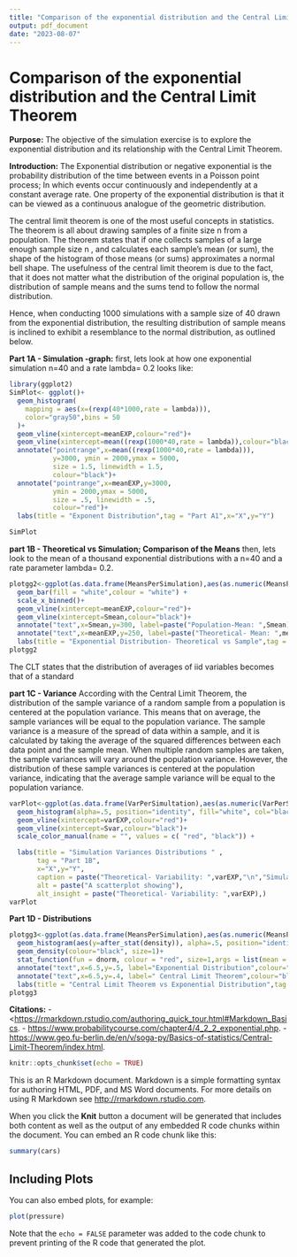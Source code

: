 ```yaml
---
title: "Comparison of the exponential distribution and the Central Limit Theorem"
output: pdf_document
date: "2023-08-07"
---
```


# Comparison of the exponential distribution and the Central Limit Theorem

**Purpose:** The objective of the simulation exercise is to explore the exponential distribution and its relationship with the Central Limit Theorem.

**Introduction:** The Exponential distribution or negative exponential is the probability distribution of the time between events in a Poisson point process; In which events occur continuously and independently at a constant average rate. One property of the exponential distribution is that it can be viewed as a continuous analogue of the geometric distribution.

The central limit theorem is one of the most useful concepts in statistics. The theorem is all about drawing samples of a finite size n from a population. The theorem states that if one collects samples of a large enough sample size n , and calculates each sample's mean (or sum), the shape of the histogram of those means (or sums) approximates a normal bell shape. The usefulness of the central limit theorem is due to the fact, that it does not matter what the distribution of the original population is, the distribution of sample means and the sums tend to follow the normal distribution.

Hence, when conducting 1000 simulations with a sample size of 40 drawn from the exponential distribution, the resulting distribution of sample means is inclined to exhibit a resemblance to the normal distribution, as outlined below.

**Part 1A - Simulation -graph:** first, lets look at how one exponential simulation n=40 and a rate lambda= 0.2 looks like:

```r
library(ggplot2)
SimPlot<- ggplot()+
  geom_histogram(
    mapping = aes(x=(rexp(40*1000,rate = lambda))),
    color="gray50",bins = 50
  )+
  geom_vline(xintercept=meanEXP,colour="red")+
  geom_vline(xintercept=mean((rexp(1000*40,rate = lambda)),colour="black"))+
  annotate("pointrange",x=mean((rexp(1000*40,rate = lambda))),
           y=3000, ymin = 2000,ymax = 5000,
           size = 1.5, linewidth = 1.5,
           colour="black")+
  annotate("pointrange",x=meanEXP,y=3000, 
           ymin = 2000,ymax = 5000,
           size = .5, linewidth = .5,
           colour="red")+
  labs(title = "Exponent Distribution",tag = "Part A1",x="X",y="Y")

SimPlot

```



**part 1B - Theoretical vs Simulation; Comparison of the Means**
then, lets look to the mean of a thousand exponential distributions with a n=40 and a rate parameter lambda= 0.2.
```r
plotgg2<-ggplot(as.data.frame(MeansPerSimulation),aes(as.numeric(MeansPerSimulation))) + 
  geom_bar(fill = "white",colour = "white") + 
  scale_x_binned()+
  geom_vline(xintercept=meanEXP,colour="red")+
  geom_vline(xintercept=Smean,colour="black")+
  annotate("text",x=Smean,y=300, label=paste("Population-Mean: ",Smean),colour="black")+
  annotate("text",x=meanEXP,y=250, label=paste("Theoretical- Mean: ",meanEXP),colour="red")+
  labs(title = "Exponential Distribution- Theoretical vs Sample",tag = "Part A1",x="X",y="Y")
plotgg2
```

The CLT states that the distribution of averages of iid variables becomes that of a standard

**part 1C - Variance** According with the Central Limit Theorem, the distribution of the sample variance of a random sample from a population is centered at the population variance. This means that on average, the sample variances will be equal to the population variance. The sample variance is a measure of the spread of data within a sample, and it is calculated by taking the average of the squared differences between each data point and the sample mean. When multiple random samples are taken, the sample variances will vary around the population variance. However, the distribution of these sample variances is centered at the population variance, indicating that the average sample variance will be equal to the population variance.

```r

varPlot<-ggplot(as.data.frame(VarPerSimultation),aes(as.numeric(VarPerSimultation))) +
  geom_histogram(alpha=.5, position="identity", fill="white", col="black")+
  geom_vline(xintercept=varEXP,colour="red")+
  geom_vline(xintercept=Svar,colour="black")+
  scale_color_manual(name = "", values = c( "red", "black")) +

  labs(title = "Simulation Variances Distributions " ,
       tag = "Part 1B",
       x="X",y="Y",
       caption = paste("Theoretical- Variability: ",varEXP,"\n","Simulation-Variability: ",Svar), 
       alt = paste("A scatterplot showing"),
       alt_insight = paste("Theoretical- Variability: ",varEXP),)
varPlot

```

**Part 1D - Distributions**

```r
plotgg3<-ggplot(as.data.frame(MeansPerSimulation),aes(as.numeric(MeansPerSimulation))) + 
  geom_histogram(aes(y=after_stat(density)), alpha=.5, position="identity", fill="white", col="black")+
  geom_density(colour="black", size=1)+
  stat_function(fun = dnorm, colour = "red", size=1,args = list(mean = meanEXP, sd = sd(MeansPerSimulation)))+
  annotate("text",x=6.5,y=.5, label="Exponential Distribution",colour="red")+
  annotate("text",x=6.5,y=.4, label=" Central Limit Theorem",colour="black")+
  labs(title = "Central Limit Theorem vs Exponential Distribution",tag = "Part 1C",x="X",y="Y")
plotgg3
```

**Citations:** - \<<https://rmarkdown.rstudio.com/authoring_quick_tour.html#Markdown_Basics>. - <https://www.probabilitycourse.com/chapter4/4_2_2_exponential.php>. - <https://www.geo.fu-berlin.de/en/v/soga-py/Basics-of-statistics/Central-Limit-Theorem/index.html>.

```r
knitr::opts_chunk$set(echo = TRUE)
```

This is an R Markdown document. Markdown is a simple formatting syntax for authoring HTML, PDF, and MS Word documents. For more details on using R Markdown see <http://rmarkdown.rstudio.com>.

When you click the **Knit** button a document will be generated that includes both content as well as the output of any embedded R code chunks within the document. You can embed an R code chunk like this:

```r
summary(cars)
```

## Including Plots

You can also embed plots, for example:

```r
plot(pressure)
```

Note that the `echo = FALSE` parameter was added to the code chunk to prevent printing of the R code that generated the plot.
